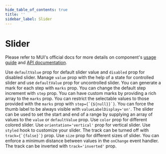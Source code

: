 ```yaml
---
hide_table_of_contents: true
title: ''
sidebar_label: Slider
---
```




<h1 className='!m-0'>Slider</h1>

<div className='template-bg-color' />

Please refer to MUI's official docs for more details on component's [usage guide](https://mui.com/material-ui/react-slider/) and [API documentation](https://mui.com/material-ui/api/slider/).

<Grid container spacing={6}>
  <Grid size={{xs:12, md:6}}>
    <CardSnippet
      className='pli-2'
      title='Basic Slider'
      code={SourceCodeSliderBasic}
    >
      <Typography className='mbe-4'>
        Use <code>defaultValue</code> prop for default slider value and <code>disabled</code> prop for disabled slider.
      </Typography>
      <SliderBasic />
    </CardSnippet>
  </Grid>
  <Grid size={{xs:12, md:6}}>
    <CardSnippet
      className='pli-2'
      title='Controlled and Uncontrolled'
      code={SourceCodeSliderControlledUncontrolled}
    >
      <Typography className='mbe-4'>
        Manage <code>value</code> prop with the help of a state for controlled slider and use <code>defaultValue</code> prop for uncontrolled slider.
      </Typography>
      <SliderControlledUncontrolled />
    </CardSnippet>
  </Grid>
  <Grid size={{xs:12, md:6}}>
    <CardSnippet
      className='pli-2'
      title='Discrete Slider'
      code={SourceCodeSliderDiscrete}
    >
      <Typography className='mbe-4'>
        You can generate a mark for each step with <code>marks</code> prop.
      </Typography>
      <SliderDiscrete />
    </CardSnippet>
  </Grid>
  <Grid size={{xs:12, md:6}}>
    <CardSnippet
      className='pli-2'
      title='Small Steps'
      code={SourceCodeSliderSmallSteps}
    >
      <Typography className='mbe-4'>
        You can change the default step increment with <code>step</code> prop.
      </Typography>
      <SliderSmallSteps />
    </CardSnippet>
  </Grid>
  <Grid size={{xs:12, md:6}}>
    <CardSnippet
      className='pli-2'
      title='Custom Marks'
      code={SourceCodeSliderCustomMarks}
    >
      <Typography className='mbe-4'>
        You can have custom marks by providing a rich array to the <code>marks</code> prop.
      </Typography>
      <SliderCustomMarks />
    </CardSnippet>
  </Grid>
  <Grid size={{xs:12, md:6}}>
    <CardSnippet
      className='pli-2'
      title='Restricted Values'
      code={SourceCodeSliderRestrictedValues}
    >
      <Typography className='mbe-4'>
        You can restrict the selectable values to those provided with the <code>marks</code> prop with <code>step={`{${null}}`}</code>.
      </Typography>
      <SliderRestrictedValues />
    </CardSnippet>
  </Grid>
  <Grid size={{xs:12, md:6}}>
    <CardSnippet
      className='pli-2'
      title='Label Always Visible'
      code={SourceCodeSliderLabelAlwaysVisible}
    >
      <Typography className='mbe-9'>
        You can force the thumb label to be always visible with <code>valueLabelDisplay='on'</code>.
      </Typography>
      <SliderLabelAlwaysVisible />
    </CardSnippet>
  </Grid>
  <Grid size={{xs:12, md:6}}>
    <CardSnippet
      className='pli-2'
      title='Range Slider'
      code={SourceCodeSliderRange}
    >
      <Typography className='mbe-4'>
        The slider can be used to set the start and end of a range by supplying
        an array of values to the <code>value</code> or <code>defaultValue</code> prop.
      </Typography>
      <SliderRange />
    </CardSnippet>
  </Grid>
  <Grid size={{xs:12, md:6}}>
    <CardSnippet className='pli-2' title='Colors' code={SourceCodeSliderColors}>
      <Typography className='mbe-4'>
        Use <code>color</code> prop for different colored slider.
      </Typography>
      <SliderColors />
    </CardSnippet>
  </Grid>
  <Grid size={{xs:12, md:6}}>
    <CardSnippet
      className='pli-2'
      title='Vertical Sliders'
      code={SourceCodeSliderVertical}
    >
      <Typography className='mbe-4'>
        Use <code>orientation='vertical'</code> prop for vertical slider.
      </Typography>
      <SliderVertical />
    </CardSnippet>
  </Grid>
  <Grid size={{xs:12, md:6}}>
    <CardSnippet
      className='pli-2'
      title='Customized Slider'
      code={SourceCodeSliderCustomized}
    >
      <Typography className='mbe-6'>
        Use <code>styled</code> hook to customize your slider.
      </Typography>
      <SliderCustomized />
    </CardSnippet>
  </Grid>
  <Grid size={{xs:12, md:6}}>
    <CardSnippet
      className='pli-2'
      title='Removed Track'
      code={SourceCodeSliderRemovedTrack}
    >
      <Typography className='mbe-4'>
        The track can be turned off with <code>track={`{false}`}</code> prop.
      </Typography>
      <SliderRemovedTrack />
    </CardSnippet>
  </Grid>
  <Grid size={{xs:12, md:6}}>
    <CardSnippet className='pli-2' title='Sizes' code={SourceCodeSliderSizes}>
      <Typography className='mbe-4'>
        Use <code>size</code> prop for different sizes of slider.
      </Typography>
      <SliderSizes />
    </CardSnippet>
  </Grid>
  <Grid size={{xs:12, md:6}}>
    <CardSnippet
      className='pli-2'
      title='Minimum Distance'
      code={SourceCodeSliderMinimumDistance}
    >
      <Typography className='mbe-4'>
        You can enforce a minimum distance between values in the <code>onChange</code> event handler.
      </Typography>
      <SliderMinimumDistance />
    </CardSnippet>
  </Grid>
  <Grid size={{xs:12, md:6}}>
    <CardSnippet
      className='pli-2'
      title='Inverted Track'
      code={SourceCodeSliderInvertedTrack}
    >
      <Typography className='mbe-4'>
        The track can be inverted with <code>track='inverted'</code> prop.
      </Typography>
      <SliderInvertedTrack />
    </CardSnippet>
  </Grid>
</Grid>
